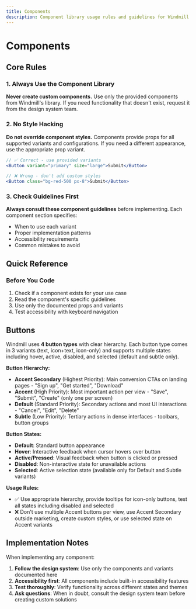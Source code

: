 ```yaml
---
title: Components
description: Component library usage rules and guidelines for Windmill developers
---
```



# Components

## Core Rules

### 1. Always Use the Component Library

**Never create custom components.** Use only the provided components from Windmill's library. If you need functionality that doesn't exist, request it from the design system team.

### 2. No Style Hacking

**Do not override component styles.** Components provide props for all supported variants and configurations. If you need a different appearance, use the appropriate prop variant.

```jsx
// ✅ Correct - use provided variants
<Button variant="primary" size="large">Submit</Button>

// ❌ Wrong - don't add custom styles
<Button class="bg-red-500 px-8">Submit</Button>
```

### 3. Check Guidelines First

**Always consult these component guidelines** before implementing. Each component section specifies:

- When to use each variant
- Proper implementation patterns
- Accessibility requirements
- Common mistakes to avoid

## Quick Reference

### Before You Code

1. Check if a component exists for your use case
2. Read the component's specific guidelines
3. Use only the documented props and variants
4. Test accessibility with keyboard navigation

## Buttons

Windmill uses **4 button types** with clear hierarchy. Each button type comes in 3 variants (text, icon+text, icon-only) and supports multiple states including hover, active, disabled, and selected (default and subtle only).

<ButtonShowcase />

**Button Hierarchy:**

- **Accent Secondary** (Highest Priority): Main conversion CTAs on landing pages - "Sign up", "Get started", "Download"
- **Accent** (High Priority): Most important action per view - "Save", "Submit", "Create" (only one per screen)
- **Default** (Standard Priority): Secondary actions and most UI interactions - "Cancel", "Edit", "Delete"
- **Subtle** (Low Priority): Tertiary actions in dense interfaces - toolbars, button groups

**Button States:**

- **Default**: Standard button appearance
- **Hover**: Interactive feedback when cursor hovers over button
- **Active/Pressed**: Visual feedback when button is clicked or pressed
- **Disabled**: Non-interactive state for unavailable actions
- **Selected**: Active selection state (available only for Default and Subtle variants)

**Usage Rules:**

- ✅ Use appropriate hierarchy, provide tooltips for icon-only buttons, test all states including disabled and selected
- ❌ Don't use multiple Accent buttons per view, use Accent Secondary outside marketing, create custom styles, or use selected state on Accent variants

## Implementation Notes

When implementing any component:

1. **Follow the design system**: Use only the components and variants documented here
2. **Accessibility first**: All components include built-in accessibility features
3. **Test thoroughly**: Verify functionality across different states and themes
4. **Ask questions**: When in doubt, consult the design system team before creating custom solutions
